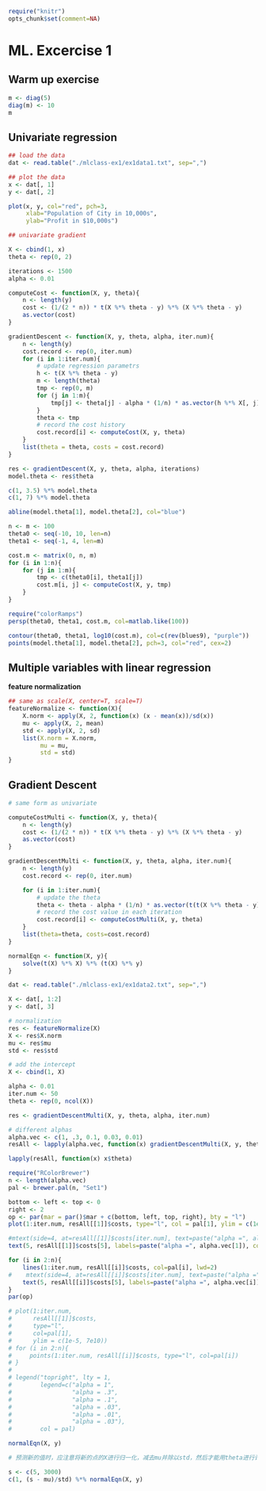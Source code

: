 ```r
require("knitr")
opts_chunk$set(comment=NA)
```

# ML. Excercise 1

## Warm up exercise

```r
m <- diag(5)
diag(m) <- 10
m
```

## Univariate regression

```r
## load the data
dat <- read.table("./mlclass-ex1/ex1data1.txt", sep=",")

## plot the data
x <- dat[, 1]
y <- dat[, 2]

plot(x, y, col="red", pch=3,
     xlab="Population of City in 10,000s",
     ylab="Profit in $10,000s")

## univariate gradient

X <- cbind(1, x)
theta <- rep(0, 2)

iterations <- 1500
alpha <- 0.01

computeCost <- function(X, y, theta){
    n <- length(y)
    cost <- (1/(2 * n)) * t(X %*% theta - y) %*% (X %*% theta - y)
    as.vector(cost)
}

gradientDescent <- function(X, y, theta, alpha, iter.num){
    n <- length(y)
    cost.record <- rep(0, iter.num)
    for (i in 1:iter.num){
        # update regression parametrs
        h <- t(X %*% theta - y)
        m <- length(theta)
        tmp <- rep(0, m)
        for (j in 1:m){
            tmp[j] <- theta[j] - alpha * (1/n) * as.vector(h %*% X[, j])
        }
        theta <- tmp
        # record the cost history
        cost.record[i] <- computeCost(X, y, theta)
    }
    list(theta = theta, costs = cost.record)
}

res <- gradientDescent(X, y, theta, alpha, iterations)
model.theta <- res$theta

c(1, 3.5) %*% model.theta
c(1, 7) %*% model.theta

abline(model.theta[1], model.theta[2], col="blue")

n <- m <- 100
theta0 <- seq(-10, 10, len=n)
theta1 <- seq(-1, 4, len=m)

cost.m <- matrix(0, n, m)
for (i in 1:n){
    for (j in 1:m){
        tmp <- c(theta0[i], theta1[j])
        cost.m[i, j] <- computeCost(X, y, tmp)
    }
}

require("colorRamps")
persp(theta0, theta1, cost.m, col=matlab.like(100))

contour(theta0, theta1, log10(cost.m), col=c(rev(blues9), "purple"))
points(model.theta[1], model.theta[2], pch=3, col="red", cex=2)

```

## Multiple variables with linear regression

**feature normalization**

```r

## same as scale(X, center=T, scale=T)
featureNormalize <- function(X){
    X.norm <- apply(X, 2, function(x) (x - mean(x))/sd(x))
    mu <- apply(X, 2, mean)
    std <- apply(X, 2, sd)
    list(X.norm = X.norm,
         mu = mu,
         std = std)
}

```

## Gradient Descent

```r
# same form as univariate

computeCostMulti <- function(X, y, theta){
    n <- length(y)
    cost <- (1/(2 * n)) * t(X %*% theta - y) %*% (X %*% theta - y)
    as.vector(cost)
}

gradientDescentMulti <- function(X, y, theta, alpha, iter.num){
    n <- length(y)
    cost.record <- rep(0, iter.num)

    for (i in 1:iter.num){
        # update the theta
        theta <- theta - alpha * (1/n) * as.vector(t(t(X %*% theta - y) %*% X))
        # record the cost value in each iteration
        cost.record[i] <- computeCostMulti(X, y, theta)
    }
    list(theta=theta, costs=cost.record)
}

normalEqn <- function(X, y){
    solve(t(X) %*% X) %*% (t(X) %*% y)
}

dat <- read.table("./mlclass-ex1/ex1data2.txt", sep=",")

X <- dat[, 1:2]
y <- dat[, 3]

# normalization
res <- featureNormalize(X)
X <- res$X.norm
mu <- res$mu
std <- res$std

# add the intercept
X <- cbind(1, X)

alpha <- 0.01
iter.num <- 50
theta <- rep(0, ncol(X))

res <- gradientDescentMulti(X, y, theta, alpha, iter.num)

# different alphas
alpha.vec <- c(1, .3, 0.1, 0.03, 0.01)
resAll <- lapply(alpha.vec, function(x) gradientDescentMulti(X, y, theta, x, iter.num))

lapply(resAll, function(x) x$theta)

require("RColorBrewer")
n <- length(alpha.vec)
pal <- brewer.pal(n, "Set1")

bottom <- left <- top <- 0
right <- 2
op <- par(mar = par()$mar + c(bottom, left, top, right), bty = "l")
plot(1:iter.num, resAll[[1]]$costs, type="l", col = pal[1], ylim = c(1e-3, 6e10), lwd = 2, lty=1, main = "Costs at different learning rate", ylab = 'Cost', xlab = "learning rate")

#mtext(side=4, at=resAll[[1]]$costs[iter.num], text=paste("alpha =", alpha[1]), line=.3, las=2, col = pal[1])
text(5, resAll[[1]]$costs[5], labels=paste("alpha =", alpha.vec[1]), col = pal[1], pos=3)

for (i in 2:n){
    lines(1:iter.num, resAll[[i]]$costs, col=pal[i], lwd=2)
#    mtext(side=4, at=resAll[[i]]$costs[iter.num], text=paste("alpha =", alpha[i]), line=.3, las=2, col=pal[i])
    text(5, resAll[[i]]$costs[5], labels=paste("alpha =", alpha.vec[i]), col = pal[i], pos=3)
}
par(op)

# plot(1:iter.num,
#      resAll[[1]]$costs,
#      type="l",
#      col=pal[1],
#      ylim = c(1e-5, 7e10))
# for (i in 2:n){
#     points(1:iter.num, resAll[[i]]$costs, type="l", col=pal[i])
# }
#
# legend("topright", lty = 1,
#        legend=c("alpha = 1",
#                 "alpha = .3",
#                 "alpha = .1",
#                 "alpha = .03",
#                 "alpha = .01",
#                 "alpha = .03"),
#        col = pal)

normalEqn(X, y)

# 预测新的值时，应注意将新的点的X进行归一化，减去mu并除以std，然后才能用theta进行计算得到y

s <- c(5, 3000)
c(1, (s - mu)/std) %*% normalEqn(X, y)

```


